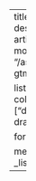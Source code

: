 ---
title: Dedicated
description: Lengthy articles written with more care.
image: "/assets/images/alice-gtm.jpg"

listing:
  include:
    collection: ["dedicated"]
  exclude:
    draft: true

format:
  html: default

metadata-files:
  - _listing-all.yml
---